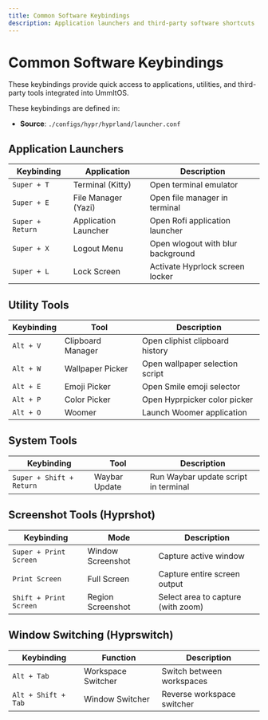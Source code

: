```yaml
---
title: Common Software Keybindings
description: Application launchers and third-party software shortcuts
---
```


# Common Software Keybindings

These keybindings provide quick access to applications, utilities, and third-party tools integrated into UmmItOS.

These keybindings are defined in:

- **Source**: `./configs/hypr/hyprland/launcher.conf`

## Application Launchers

| Keybinding | Application | Description |
|------------|-------------|-------------|
| `Super + T` | Terminal (Kitty) | Open terminal emulator |
| `Super + E` | File Manager (Yazi) | Open file manager in terminal |
| `Super + Return` | Application Launcher | Open Rofi application launcher |
| `Super + X` | Logout Menu | Open wlogout with blur background |
| `Super + L` | Lock Screen | Activate Hyprlock screen locker |

## Utility Tools

| Keybinding | Tool | Description |
|------------|------|-------------|
| `Alt + V` | Clipboard Manager | Open cliphist clipboard history |
| `Alt + W` | Wallpaper Picker | Open wallpaper selection script |
| `Alt + E` | Emoji Picker | Open Smile emoji selector |
| `Alt + P` | Color Picker | Open Hyprpicker color picker |
| `Alt + O` | Woomer | Launch Woomer application |

## System Tools

| Keybinding | Tool | Description |
|------------|------|-------------|
| `Super + Shift + Return` | Waybar Update | Run Waybar update script in terminal |

## Screenshot Tools (Hyprshot)

| Keybinding | Mode | Description |
|------------|------|-------------|
| `Super + Print Screen` | Window Screenshot | Capture active window |
| `Print Screen` | Full Screen | Capture entire screen output |
| `Shift + Print Screen` | Region Screenshot | Select area to capture (with zoom) |

## Window Switching (Hyprswitch)

| Keybinding | Function | Description |
|------------|----------|-------------|
| `Alt + Tab` | Workspace Switcher | Switch between workspaces |
| `Alt + Shift + Tab` | Window Switcher | Reverse workspace switcher |